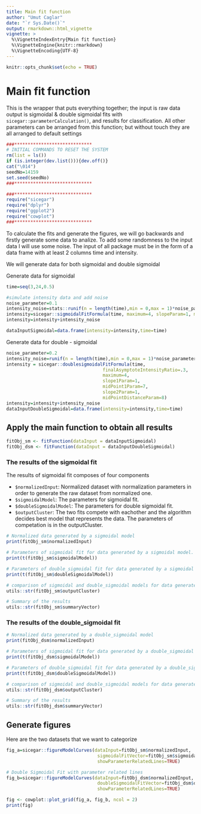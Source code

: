 ```yaml
---
title: Main fit function
author: "Umut Caglar"
date: "`r Sys.Date()`"
output: rmarkdown::html_vignette
vignette: >
  %\VignetteIndexEntry{Main fit function}
  %\VignetteEngine{knitr::rmarkdown}
  %\VignetteEncoding{UTF-8}
---
```

  
```r
knitr::opts_chunk$set(echo = TRUE)
```
  
# Main fit function
This is the wrapper that puts everything together; the input is raw data output is sigmoidal & double sigmoidal fits with `sicegar::parameterCalculation()`, and results for classification. All other parameters can be arranged from this function; but without touch they are all arranged to default settings
  
  
```r

###*****************************
# INITIAL COMMANDS TO RESET THE SYSTEM
rm(list = ls())
if (is.integer(dev.list())){dev.off()}
cat("\014")
seedNo=14159
set.seed(seedNo)
###*****************************

###*****************************
require("sicegar")
require("dplyr")
require("ggplot2")
require("cowplot")
###*****************************
```


To calculate the fits and generate the figures, we will go backwards and firstly generate some data to analize. To add some randomness to the input data I will use some noise. The input of all package must be in the form of a data frame with at least 2 columns time and intensity. 

We will generate data for both sigmoidal and double sigmoidal 

Generate data for sigmoidal
```r
time=seq(3,24,0.5)

#simulate intensity data and add noise
noise_parameter=0.1
intensity_noise=stats::runif(n = length(time),min = 0,max = 1)*noise_parameter
intensity=sicegar::sigmoidalFitFormula(time, maximum=4, slopeParam=1, midPoint=8)
intensity=intensity+intensity_noise

dataInputSigmoidal=data.frame(intensity=intensity,time=time)
```


Generate data for double - sigmoidal
```r
noise_parameter=0.2
intensity_noise=runif(n = length(time),min = 0,max = 1)*noise_parameter
intensity = sicegar::doublesigmoidalFitFormula(time,
                                    finalAsymptoteIntensityRatio=.3,
                                    maximum=4,
                                    slope1Param=1,
                                    midPoint1Param=7,
                                    slope2Param=1,
                                    midPointDistanceParam=8)
intensity=intensity+intensity_noise
dataInputDoubleSigmoidal=data.frame(intensity=intensity,time=time)
```


## Apply the main function to obtain all results

```r
fitObj_sm <- fitFunction(dataInput = dataInputSigmoidal)
fitObj_dsm <- fitFunction(dataInput = dataInputDoubleSigmoidal)
```

### The results of the sigmoidal fit

The results of sigmoidal fit composes of four components

* `$normalizedInput`: Normalized dataset with normalization parameters in order to generate the raw dataset from normalized one. 
* `$sigmoidalModel`: The parameters for sigmoidal fit.
* `$doubleSigmoidalModel`: The parameters for double sigmoidal fit.
* `$outputCluster`: The two fits compete with eachother and the algorithm decides best model that represents the data. The parameters of competation is in the outputCluster.



```r

# Normalized data generated by a sigmoidal model
print(fitObj_sm$normalizedInput)

# Parameters of sigmoidal fit for data generated by a sigmoidal model. For details look at "sigmoidal_vignette" and "parameterCalculation_vignette".
print(t(fitObj_sm$sigmoidalModel))

# Parameters of double_sigmoidal fit for data generated by a sigmoidal model. For details look at "double_sigmoidal_vignette" and "parameterCalculation_vignette".
print(t(fitObj_sm$doubleSigmoidalModel))

# comparison of sigmoidal and double_sigmoidal models for data generated by a sigmoidal model. Sigmoidal model is the winner. For details of the parameters look at "categorize_vignette"
utils::str(fitObj_sm$outputCluster)

# Summary of the results
utils::str(fitObj_sm$summaryVector)
```


### The results of the double_sigmoidal fit

```r

# Normalized data generated by a double_sigmoidal model
print(fitObj_dsm$normalizedInput)

# Parameters of sigmoidal fit for data generated by a double_sigmoidal model. For details look at "sigmoidal_vignette" and "parameterCalculation_vignette".
print(t(fitObj_dsm$sigmoidalModel))

# Parameters of double_sigmoidal fit for data generated by a double_sigmoidal model. For details look at "double_sigmoidal_vignette" and "parameterCalculation_vignette".
print(t(fitObj_dsm$doubleSigmoidalModel))

# comparison of sigmoidal and double_sigmoidal models for data generated by a double_sigmoidal model. double_sigmoidal model is the winner. For details of the parameters look at "categorize_vignette"
utils::str(fitObj_dsm$outputCluster)

# Summary of the results
utils::str(fitObj_dsm$summaryVector)
```

## Generate figures

Here are the two datasets that we want to categorize
```r
fig_a=sicegar::figureModelCurves(dataInput=fitObj_sm$normalizedInput,
                                  sigmoidalFitVector=fitObj_sm$sigmoidalModel,
                                  showParameterRelatedLines=TRUE)

# Double Sigmoidal Fit with parameter related lines
fig_b=sicegar::figureModelCurves(dataInput=fitObj_dsm$normalizedInput,
                                  doubleSigmoidalFitVector=fitObj_dsm$doubleSigmoidalModel,
                                  showParameterRelatedLines=TRUE)

fig <- cowplot::plot_grid(fig_a, fig_b, ncol = 2)
print(fig)
```
